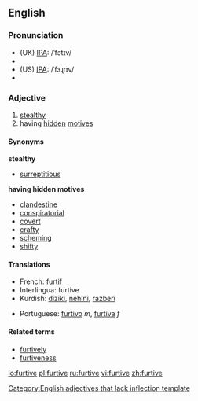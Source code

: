==English==

===Pronunciation===
*(UK) [[IPA]]: /ˈfɜtɪv/
*{{audio|en-uk-Furtive.ogg|Audio (UK)}}
*(US) [[IPA]]: /ˈfɜɻɾɪv/
*{{audio|en-us-furtive.ogg|Audio (US)}}

===Adjective===
{{en-ad|furtive}}

# [[stealthy]]
# having [[hidden]] [[motive]]s

====Synonyms====
'''stealthy'''
*[[surreptitious]]

'''having hidden motives'''
*[[clandestine]]
*[[conspiratorial]]
*[[covert]]
*[[crafty]]
*[[scheming]]
*[[shifty]]

====Translations====
{{top}}
*French: [[furtif]]
*Interlingua: furtive
*Kurdish: [[dizîkî]], [[nehînî]], [[razberî]]
{{mid}}
*Portuguese: [[furtivo]] ''m'', [[furtiva]] ''f''
{{bottom}}

====Related terms====
* [[furtively]]
* [[furtiveness]]

[[Category:English adjectives that lack inflection template]]

[[io:furtive]]
[[pl:furtive]]
[[ru:furtive]]
[[vi:furtive]]
[[zh:furtive]]